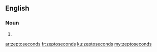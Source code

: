 ==English==

===Noun===
{{head|en}}

# {{plural of|zeptosecond}}

[[ar:zeptoseconds]]
[[fr:zeptoseconds]]
[[ku:zeptoseconds]]
[[my:zeptoseconds]]